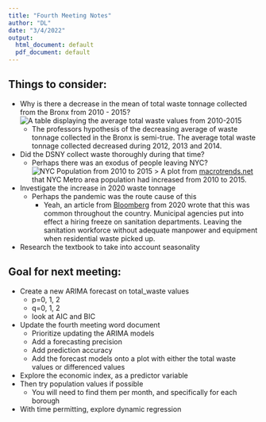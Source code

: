 ```yaml
---
title: "Fourth Meeting Notes"
author: "DL"
date: "3/4/2022"
output:
  html_document: default
  pdf_document: default
---
```


## Things to consider:
* Why is there a decrease in the mean of total waste tonnage collected from the Bronx from 2010 - 2015?
![A table displaying the average total waste values from 2010-2015](avg_total_waste_2010-2015.png) 
  + The professors hypothesis of the decreasing average of waste tonnage collected in the Bronx is semi-true. The average total waste tonnage collected decreased during 2012, 2013 and 2014. 
  

* Did the DSNY collect waste thoroughly during that time?
  + Perhaps there was an exodus of people leaving NYC?
![NYC Population from 2010 to 2015](New_York_City-population_2010_2015.png)
> A plot from [macrotrends.net](https://www.macrotrends.net/cities/23083/new-york-city/population) \nshows that NYC Metro area population had increased from 2010 to 2015. 

* Investigate the increase in 2020 waste tonnage
  + Perhaps the pandemic was the route cause of this 
    + Yeah, an article from [Bloomberg](https://www.bloomberg.com/news/articles/2020-09-29/for-cities-2020-really-is-a-garbage-year) from 2020 wrote that this was common throughout the country. Municipal agencies put into effect a hiring freeze on sanitation departments. Leaving the sanitation workforce without adequate manpower and equipment when residential waste picked up. 
    
* Research the textbook to take into account seasonality

## Goal for next meeting:
* Create a new ARIMA forecast on total_waste values
  + p=0, 1, 2
  + q=0, 1, 2
  + look at AIC and BIC
* Update the fourth meeting word document
  + Prioritize updating the ARIMA models
  + Add a forecasting precision
  + Add prediction accuracy
  + Add the forecast models onto a plot with either the total waste values or differenced values
* Explore the economic index, as a predictor variable
* Then try population values if possible
  + You will need to find them per month, and specifically for each borough
* With time permitting, explore dynamic regression


